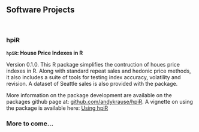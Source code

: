 ## Software Projects
 &nbsp;
 &nbsp;
 
### hpiR

**`hpiR`: House Price Indexes in R**

Version 0.1.0.  This R package simplifies the contruction of houes price indexes in R.  Along with standard repeat sales and hedonic price methods, it also includes a suite of tools for testing index accuracy, volatility and revision.  A dataset of Seattle sales is also provided with the package.  

More information on the package development are available on the packages github page at: [github.com/andykrause/hpiR](http://github.com/andykrause/hpiR). A vignette on using the package is available here: [Using hpiR](https://github.com/andykrause/hpiR/blob/master/vignettes/introduction.Rmd)

### More to come...